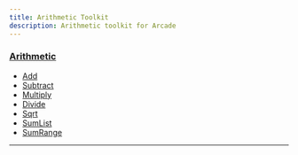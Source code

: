 ```yaml
---
title: Arithmetic Toolkit
description: Arithmetic toolkit for Arcade
---
```


### [Arithmetic](./arithmetic/arithmetic.mdx)

- [Add](./arithmetic/arithmetic.mdx#add)
- [Subtract](./arithmetic/arithmetic.mdx#subtract)
- [Multiply](./arithmetic/arithmetic.mdx#multiply)
- [Divide](./arithmetic/arithmetic.mdx#divide)
- [Sqrt](./arithmetic/arithmetic.mdx#sqrt)
- [SumList](./arithmetic/arithmetic.mdx#sumlist)
- [SumRange](./arithmetic/arithmetic.mdx#sumrange)

---


